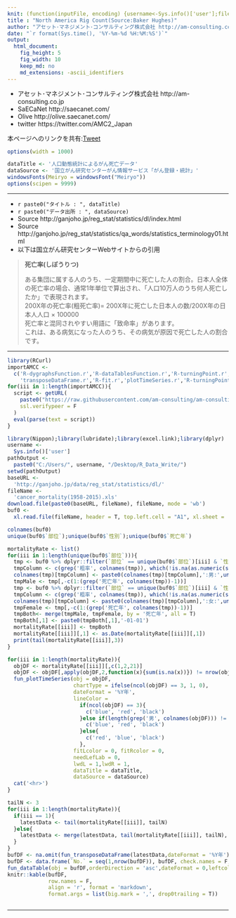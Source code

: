 ```yaml
---
knit: (function(inputFile, encoding) {username<-Sys.info()['user'];fileName<-'defaultPath.csv';pathToFile <-paste0('C:/Users/', username,'/Desktop/pathToCSV/');setwd(pathToFile);buf0<-read.csv(fileName,header = F,skip = 0,stringsAsFactor = F,check.names = F,fileEncoding = 'utf-8');timeStamp<-format(Sys.time(),'%Y%m%d%H%M%S');rmarkdown::render(inputFile, encoding = encoding, output_file = paste0('C:/Users/',username,buf0[2,1],'charts/','am-consulting.co.jp-cancerMortality.html')) })
title : "North America Rig Count(Source:Baker Hughes)"
author: "アセット･マネジメント･コンサルティング株式会社 http://am-consulting.co.jp"
date: "`r format(Sys.time(), '%Y-%m-%d %H:%M:%S')`"
output: 
  html_document:
    fig_height: 5
    fig_width: 10
    keep_md: no
    md_extensions: -ascii_identifiers 
---
```

<link href="http://knowledgevault.saecanet.com/components/rmarkdown-html.css" rel="stylesheet"> 
<script src="http://knowledgevault.saecanet.com/components/JavascriptCode.js"></script>
<style>.main-container {max-width : 1000px;}</style>

- アセット･マネジメント･コンサルティング株式会社 http://am-consulting.co.jp
- SaECaNet http://saecanet.com/
- Olive http://olive.saecanet.com/
- twitter https://twitter.com/AMC2_Japan

本ページへのリンクを共有:<a href="https://twitter.com/share" class="twitter-share-button" data-via="AMC2_Japan" data-size="large">Tweet</a> <script>!function(d,s,id){var js,fjs=d.getElementsByTagName(s)[0],p=/^http:/.test(d.location)?'http':'https';if(!d.getElementById(id)){js=d.createElement(s);js.id=id;js.src=p+'://platform.twitter.com/widgets.js';fjs.parentNode.insertBefore(js,fjs);}}(document, 'script', 'twitter-wjs');</script>

```r
options(width = 1000)
```

```r
dataTitle <- '人口動態統計によるがん死亡データ'
dataSource <- '国立がん研究センターがん情報サービス「がん登録・統計」'
windowsFonts(Meiryo = windowsFont("Meiryo"))
options(scipen = 9999)
```

***

- `r paste0("タイトル : ", dataTitle)`
- `r paste0("データ出所 : ", dataSource)`
- Source http://ganjoho.jp/reg_stat/statistics/dl/index.html
- Source http://ganjoho.jp/reg_stat/statistics/qa_words/statistics_terminology01.html
- 以下は国立がん研究センターWebサイトからの引用

<blockquote>

<b>死亡率(しぼうりつ)</b><br>

ある集団に属する人のうち、一定期間中に死亡した人の割合。日本人全体の死亡率の場合、通常1年単位で算出され、「人口10万人のうち何人死亡したか」で表現されます。<br>
200X年の死亡率(粗死亡率)= 200X年に死亡した日本人の数/200X年の日本人人口 × 100000<br>
死亡率と混同されやすい用語に「致命率」があります。<br>
これは、ある病気になった人のうち、その病気が原因で死亡した人の割合です。

</blockquote>

***

```r
library(RCurl)
importAMCC <- 
  c('R-dygraphsFunction.r','R-dataTablesFunction.r','R-turningPoint.r',
    'transposeDataFrame.r','R-fit.r','plotTimeSeries.r','R-turningPoint.r','timeSeriesDataFundamentalStatistics.r')
for(iii in 1:length(importAMCC)){
  script <- getURL(
    paste0("https://raw.githubusercontent.com/am-consulting/am-consulting.github.io/master/", importAMCC[iii]),
    ssl.verifypeer = F
  )
  eval(parse(text = script))
}
```

```r
library(Nippon);library(lubridate);library(excel.link);library(dplyr)
username <- 
  Sys.info()['user']
pathOutput <- 
  paste0("C:/Users/", username, "/Desktop/R_Data_Write/")
setwd(pathOutput)
baseURL <- 
  'http://ganjoho.jp/data/reg_stat/statistics/dl/'
fileName <- 
  'cancer_mortality(1958-2015).xls'
download.file(paste0(baseURL, fileName), fileName, mode = 'wb')
buf0 <-
  xl.read.file(fileName, header = T, top.left.cell = "A1", xl.sheet = 'rate', excel.visible = T)
```

```r
colnames(buf0)
unique(buf0$`部位`);unique(buf0$`性別`);unique(buf0$`死亡年`)
```

```r
mortalityRate <- list()
for(iii in 1:length(unique(buf0$`部位`))){
  tmp <- buf0 %>% dplyr::filter(`部位` == unique(buf0$`部位`)[iii] & `性別` == '男')
  tmpColumn <- c(grep('粗率', colnames(tmp)), which(!is.na(as.numeric(substring(colnames(tmp),1,1)))))
  colnames(tmp)[tmpColumn] <- paste0(colnames(tmp)[tmpColumn],':男:',unique(buf0$`部位`)[iii])
  tmpMale <- tmp[,-c(1:(grep('死亡年', colnames(tmp))-1))]
  tmp <- buf0 %>% dplyr::filter(`部位` == unique(buf0$`部位`)[iii] & `性別` == '女')
  tmpColumn <- c(grep('粗率', colnames(tmp)), which(!is.na(as.numeric(substring(colnames(tmp),1,1)))))
  colnames(tmp)[tmpColumn] <- paste0(colnames(tmp)[tmpColumn],':女:',unique(buf0$`部位`)[iii])
  tmpFemale <- tmp[,-c(1:(grep('死亡年', colnames(tmp))-1))]
  tmpBoth<- merge(tmpMale, tmpFemale, by = '死亡年', all = T)
  tmpBoth[,1] <- paste0(tmpBoth[,1],'-01-01')
  mortalityRate[[iii]] <- tmpBoth
  mortalityRate[[iii]][,1] <- as.Date(mortalityRate[[iii]][,1])
  print(tail(mortalityRate[[iii]],3))
}
```

```r
for(iii in 1:length(mortalityRate)){
  objDF <- mortalityRate[[iii]][,c(1,2,21)]
  objDF <- objDF[,apply(objDF,2,function(x){sum(is.na(x))}) != nrow(objDF)]
  fun_plotTimeSeries(obj = objDF, 
                     chartType = ifelse(ncol(objDF) == 3, 1, 0), 
                     dateFormat = '%Y年',
                     lineColor = 
                       if(ncol(objDF) == 3){
                         c('blue', 'red', 'black')
                       }else if(length(grep('男', colnames(objDF))) != 0){
                         c('blue', 'red', 'black')
                       }else{
                         c('red', 'blue', 'black')
                       },
                     fitLcolor = 0, fitRcolor = 0,
                     needLefLab = 0,
                     lwdL = 1,lwdR = 1,
                     dataTitle = dataTitle,
                     dataSource = dataSource)
  cat('<hr>')
}
```

```r
tailN <- 3
for(iii in 1:length(mortalityRate)){
  if(iii == 1){
    latestData <- tail(mortalityRate[[iii]], tailN)
  }else{
    latestData <- merge(latestData, tail(mortalityRate[[iii]], tailN), by = '死亡年', all = T)
  }
}
bufDF <- na.omit(fun_transposeDataFrame(latestData,dateFormat = '%Y年'))
bufDF <- data.frame(`No.` = seq(1,nrow(bufDF)), bufDF, check.names = F, stringsAsFactors = F)
fun_dataTable(obj = bufDF,orderDirection = 'asc',dateFormat = 0,leftcolumns = 2,menuLength = 15)
knitr::kable(bufDF,
             row.names = F,
             align = 'r', format = 'markdown',
             format.args = list(big.mark = ',', drop0trailing = T))
```

```r
```

***

<script>MakeNegative();</script>
<script>
  (function(i,s,o,g,r,a,m){i['GoogleAnalyticsObject']=r;i[r]=i[r]||function(){
  (i[r].q=i[r].q||[]).push(arguments)},i[r].l=1*new Date();a=s.createElement(o),
  m=s.getElementsByTagName(o)[0];a.async=1;a.src=g;m.parentNode.insertBefore(a,m)
  })(window,document,'script','https://www.google-analytics.com/analytics.js','ga');

  ga('create', 'UA-3077339-5', 'auto');
  ga('send', 'pageview');

</script>
